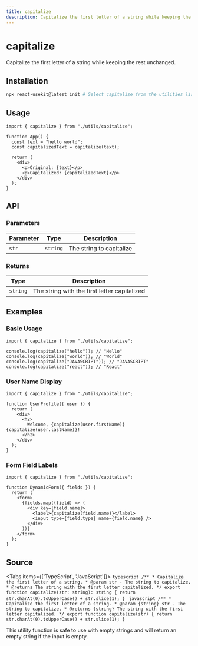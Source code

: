 ```yaml
---
title: capitalize
description: Capitalize the first letter of a string while keeping the rest unchanged.
---
```



# capitalize

Capitalize the first letter of a string while keeping the rest unchanged.

## Installation

```bash
npx react-usekit@latest init # Select capitalize from the utilities list
```

## Usage

```tsx
import { capitalize } from "./utils/capitalize";

function App() {
  const text = "hello world";
  const capitalizedText = capitalize(text);

  return (
    <div>
      <p>Original: {text}</p>
      <p>Capitalized: {capitalizedText}</p>
    </div>
  );
}
```

## API

### Parameters

| Parameter | Type     | Description              |
| --------- | -------- | ------------------------ |
| `str`     | `string` | The string to capitalize |

### Returns

| Type     | Description                                  |
| -------- | -------------------------------------------- |
| `string` | The string with the first letter capitalized |

## Examples

### Basic Usage

```tsx
import { capitalize } from "./utils/capitalize";

console.log(capitalize("hello")); // "Hello"
console.log(capitalize("world")); // "World"
console.log(capitalize("JAVASCRIPT")); // "JAVASCRIPT"
console.log(capitalize("react")); // "React"
```

### User Name Display

```tsx
import { capitalize } from "./utils/capitalize";

function UserProfile({ user }) {
  return (
    <div>
      <h2>
        Welcome, {capitalize(user.firstName)} {capitalize(user.lastName)}!
      </h2>
    </div>
  );
}
```

### Form Field Labels

```tsx
import { capitalize } from "./utils/capitalize";

function DynamicForm({ fields }) {
  return (
    <form>
      {fields.map((field) => (
        <div key={field.name}>
          <label>{capitalize(field.name)}</label>
          <input type={field.type} name={field.name} />
        </div>
      ))}
    </form>
  );
}
```

## Source

<Tabs items={['TypeScript', 'JavaScript']}>
  <Tab value="TypeScript">
    ```typescript
    /**
     * Capitalize the first letter of a string.
     * @param str - The string to capitalize.
     * @returns The string with the first letter capitalized.
     */
    export function capitalize(str: string): string {
      return str.charAt(0).toUpperCase() + str.slice(1);
    }
    ```
  </Tab>
  <Tab value="JavaScript">
    ```javascript
    /**
     * Capitalize the first letter of a string.
     * @param {string} str - The string to capitalize.
     * @returns {string} The string with the first letter capitalized.
     */
    export function capitalize(str) {
      return str.charAt(0).toUpperCase() + str.slice(1);
    }
    ```
  </Tab>
</Tabs>

<Callout type="info">
  This utility function is safe to use with empty strings and will return an
  empty string if the input is empty.
</Callout>
